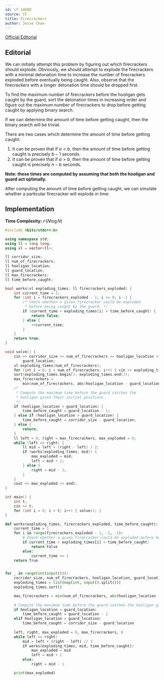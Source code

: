```yaml
---
id: cf-1468D
source: CF
title: Firecrackers
author: Jesse Choe
---
```


[Official Editorial](https://codeforces.com/blog/entry/85951)

## Editorial

We can initially attempt this problem by figuring out which firecrackers should explode. Obviously, we should attempt to explode the firecrackers with a minimal
detonation time to increase the number of firecrackers exploded before eventually being caught. Also, observe that the firecrackers with a longer detonation
time should be dropped first.

To find the maximum number of firecrackers before the hooligan gets caught by the guard, sort the detonation times in increasing order and figure out the
maximum number of firecrackers to drop before getting caught by applying binary search.

If we can determine the amount of time before getting caught, then the binary search will be trivial.

There are two cases which determine the amount of time before getting caught:

1. It can be proven that if $a < b$, then the amount of time before getting caught is precisely $b - 1$ seconds.
2. It can be proven that if $a > b$, then the amount of time before getting caught is precisely $n - b$ seconds.

**Note: these times are computed by assuming that both the hooligan and guard act optimally.**

After computing the amount of time before getting caught, we can simulate whether a particular firecracker will explode in time.

## Implementation

**Time Complexity:** $\mathcal{O}(N\log N)$

<LanguageSection>

<CPPSection>

```cpp
#include <bits/stdc++.h>

using namespace std;
using ll = long long;
using vl = vector<ll>;

ll corridor_size;
ll num_of_firecrackers;
ll hooligan_location;
ll guard_location;
ll max_firecrackers;
ll time_before_caught;

bool works(vl exploding_times, ll firecrackers_exploded) {
	int current_time = 1;
	for (int i = firecrackers_exploded - 1; i >= 0; i--) {
		/* Check whether a given firecracker could be exploded
		 * before being caught by the guard. */
		if (current_time + exploding_times[i] > time_before_caught) {
			return false;
		} else {
			++current_time;
		}
	}
	return true;
}

void solve() {
	cin >> corridor_size >> num_of_firecrackers >> hooligan_location >>
	    guard_location;
	vl exploding_times(num_of_firecrackers);
	for (int i = 0; i < num_of_firecrackers; i++) { cin >> exploding_times[i]; }
	sort(exploding_times.begin(), exploding_times.end());
	max_firecrackers =
	    min(num_of_firecrackers, abs(hooligan_location - guard_location) - 1);
	/*
	 * Compute the maximum time before the guard catches the
	 * hooligan given their initial positions.
	 */
	if (hooligan_location < guard_location) {
		time_before_caught = guard_location - 1;
	} else if (hooligan_location > guard_location) {
		time_before_caught = corridor_size - guard_location;
	} else {
		return;
	}
	ll left = 0, right = max_firecrackers, max_exploded = 0;
	while (left <= right) {
		ll mid = left + (right - left) / 2;
		if (works(exploding_times, mid)) {
			max_exploded = mid;
			left = mid + 1;
		} else {
			right = mid - 1;
		}
	}
	cout << max_exploded << endl;
}

int main() {
	int t;
	cin >> t;
	for (int i = 0; i < t; i++) { solve(); }
}
```

</CPPSection>

<PySection>

```py
def works(exploding_times, firecrackers_exploded, time_before_caught):
    current_time = 1
    for i in range(firecrackers_exploded - 1, -1, -1):
        # Check whether a given firecracker could be exploded before being caught by the guard
        if current_time + exploding_times[i] > time_before_caught:
            return False
        else:
            current_time += 1
    return True


for _ in range(int(input())):
    corridor_size, num_of_firecrackers, hooligan_location, guard_location = map(int, input().split())
    exploding_times = list(map(int, input().split()))
    exploding_times.sort()

    max_firecrackers = min(num_of_firecrackers, abs(hooligan_location - guard_location) - 1)
    
    # Compute the maximum time before the guard catches the hooligan given their initial positions
    if hooligan_location < guard_location:
        time_before_caught = guard_location - 1
    elif hooligan_location > guard_location:
        time_before_caught = corridor_size - guard_location
    
    left, right, max_exploded = 0, max_firecrackers, 0
    while left <= right:
        mid = left + (right - left) // 2
        if works(exploding_times, mid, time_before_caught):
            max_exploded = mid
            left = mid + 1
        else:
            right = mid - 1

    print(max_exploded)

```
</PySection>

</LanguageSection>
